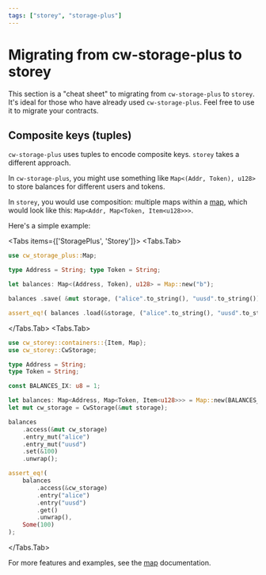 ```yaml
---
tags: ["storey", "storage-plus"]
---
```



# Migrating from cw-storage-plus to storey

This section is a "cheat sheet" to migrating from `cw-storage-plus` to `storey`. It's ideal for
those who have already used `cw-storage-plus`. Feel free to use it to migrate your contracts.

## Composite keys (tuples)

`cw-storage-plus` uses tuples to encode composite keys. `storey` takes a different approach.

In `cw-storage-plus`, you might use something like `Map<(Addr, Token), u128>` to store balances for
different users and tokens.

In `storey`, you would use composition: multiple maps within a [map], which would look like this:
`Map<Addr, Map<Token, Item<u128>>>`.

Here's a simple example:

<Tabs items={['StoragePlus', 'Storey']}>
  <Tabs.Tab>
```rust template="storage"
use cw_storage_plus::Map;

type Address = String; type Token = String;

let balances: Map<(Address, Token), u128> = Map::new("b");

balances .save( &mut storage, ("alice".to_string(), "uusd".to_string()), &100, ) .unwrap();

assert_eq!( balances .load(&storage, ("alice".to_string(), "uusd".to_string())) .unwrap(), 100 );

````

  </Tabs.Tab>
  <Tabs.Tab>

```rust template="storage"
use cw_storey::containers::{Item, Map};
use cw_storey::CwStorage;

type Address = String;
type Token = String;

const BALANCES_IX: u8 = 1;

let balances: Map<Address, Map<Token, Item<u128>>> = Map::new(BALANCES_IX);
let mut cw_storage = CwStorage(&mut storage);

balances
    .access(&mut cw_storage)
    .entry_mut("alice")
    .entry_mut("uusd")
    .set(&100)
    .unwrap();

assert_eq!(
    balances
        .access(&cw_storage)
        .entry("alice")
        .entry("uusd")
        .get()
        .unwrap(),
    Some(100)
);
````

  </Tabs.Tab>
</Tabs>

For more features and examples, see the [map] documentation.

[map]: /storey/containers/map
